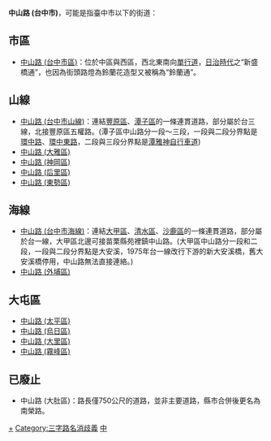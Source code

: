 '''中山路 (台中市)'''，可能是指臺中市以下的街道：
==市區==
*[[中山路_(台中市區)|中山路 (台中市區)]]：位於中區與西區，西北東南向[[單行道|單行道]]，[[台灣日治時期|日治時代]]之“新盛橋通”，也因為街頭路燈為鈴蘭花造型又被稱為“鈴蘭通”。

==山線==
*[[中山路_(台中市山線)|中山路 (台中市山線)]]：連結[[豐原區|豐原區]]、[[潭子區|潭子區]]的一條連貫道路，部分屬於台三線，北接豐原區五權路。(潭子區中山路分一段～三段，一段與二段分界點是[[環中路|環中路]]、[[環中東路_(台中市)|環中東路]]，二段與三段分界點是[[潭雅神自行車道|潭雅神自行車道]])
*[[中山路_(大雅區)|中山路 (大雅區)]]
*[[中山路_(神岡區)|中山路 (神岡區)]]
*[[中山路_(后里區)|中山路 (后里區)]]
*[[中山路_(東勢區)|中山路 (東勢區)]]

==海線==
*[[中山路_(台中市海線)|中山路 (台中市海線)]]：連結[[大甲區|大甲區]]、[[清水區_(臺中市)|清水區]]、[[沙鹿區|沙鹿區]]的一條連貫道路，部分屬於台一線，大甲區北邊可接苗栗縣苑裡鎮中山路。(大甲區中山路分一段和二段，一段與二段分界點是大安溪，1975年台一線改行下游的新大安溪橋，舊大安溪橋停用，中山路無法直接連絡。)
*[[中山路_(外埔區)|中山路 (外埔區)]]

==大屯區==
*[[中山路_(太平區)|中山路 (太平區)]]
*[[中山路_(烏日區)|中山路 (烏日區)]]
*[[中山路_(大里區)|中山路 (大里區)]]
*[[中山路_(霧峰區)|中山路 (霧峰區)]]

==已廢止==
*中山路 (大肚區)：路長僅750公尺的道路，並非主要道路，縣市合併後更名為南榮路。

[[Category:臺中市街道|+]]
[[Category:三字路名消歧義|Category:三字路名消歧義]]
[[Category:以孫中山命名的臺灣道路|中]]